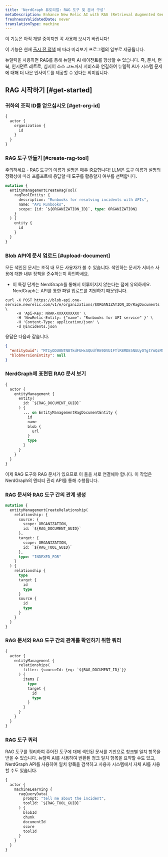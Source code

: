```yaml
---
title: 'NerdGraph 튜토리얼: RAG 도구 및 문서 구성'
metaDescription: Enhance New Relic AI with RAG (Retrieval Augmented Generation)
freshnessValidatedDate: never
translationType: machine
---
```


<Callout title="시사">
  이 기능은 아직 개발 중이지만 꼭 사용해 보시기 바랍니다!

  이 기능은 현재 [출시 전 정책](/docs/licenses/license-information/referenced-policies/new-relic-pre-release-policy) 에 따라 미리보기 프로그램의 일부로 제공됩니다.
</Callout>

뉴렐릭을 사용하면 RAG를 통해 뉴렐릭 AI 에이전트를 향상할 수 있습니다. 즉, 문서, 런북, 인시던트 레트로, 심지어 소스 코드까지 서비스와 연결하여 뉴렐릭 AI가 시스템 문제에 대해 더 나은 인사이트를 제공할 수 있다는 의미입니다.

## RAG 시작하기 [#get-started]

### 귀하의 조직 ID를 얻으십시오 [#get-org-id]

```graphql
{
  actor {
    organization {
      id
    }
  }
}
```

### RAG 도구 만들기 [#create-rag-tool]

주의하세요 - RAG 도구의 이름과 설명은 매우 중요합니다! LLM은 도구 이름과 설명의 정확성에 따라 프롬프트에 응답할 때 도구를 활용할지 여부를 선택합니다.

```graphql
mutation {
  entityManagementCreateRagTool(
    ragToolEntity: {
      description: "Runbooks for resolving incidents with APIs",
      name: "API Runbooks",
      scope: {id: `${ORGANIZATION_ID}`, type: ORGANIZATION}
    }
  ) {
    entity {
      id
    }
  }
}
```

### Blob API에 문서 업로드 [#upload-document]

<Callout variant="important">
  모든 색인된 문서는 조직 내 모든 사용자가 볼 수 있습니다. 색인하는 문서가 서비스 사용에 대한 내부 정책을 준수하는지 확인하세요.
</Callout>

* 이 특정 단계는 NerdGraph를 통해서 이루어지지 않는다는 점에 유의하세요. NerdGraph는 API를 통한 파일 업로드를 지원하기 때문입니다.

```shell
curl -X POST https://blob-api.one-service.newrelic.com/v1/e/organizations/$ORGANIZATION_ID/RagDocuments \
     -H 'Api-Key: NRAK-XXXXXXXXXX' \
     -H 'NewRelic-Entity: {"name": "Runbooks for API service" }' \
     -H 'Content-Type: application/json' \
     -d @incidents.json
```

응답은 다음과 같습니다.

```json
{
  "entityGuid": "MTIyODU0NTN8TkdFUHxSQUdfRE9DVU1FTlR8MDE5NGUyOTgtYmQzMS03NzA4LWI3NzItYzQ4MTZlYjNhYThk",
  "blobVersionEntity": null
}
```

### NerdGraph에 표현된 RAG 문서 보기

```graphql
{
  actor {
    entityManagement {
      entity(
        id: `${RAG_DOCUMENT_GUID}`
      ) {
        ... on EntityManagementRagDocumentEntity {
          id
          name
          blob {
            url
          }
          type
        }
      }
    }
  }
}
```

이제 RAG 도구와 RAG 문서가 있으므로 이 둘을 서로 연결해야 합니다. 이 작업은 NerdGraph의 엔티티 관리 API를 통해 수행됩니다.

### RAG 문서와 RAG 도구 간의 관계 생성

```graphql
mutation {
  entityManagementCreateRelationship(
    relationship: {
      source: {
        scope: ORGANIZATION,
        id: `${RAG_DOCUMENT_GUID}`
      },
      target: {
        scope: ORGANIZATION,
        id: `${RAG_TOOL_GUID}`
      },
      type: "INDEXED_FOR"
    }
  ) {
    relationship {
      type
      target {
        id
        type
      }
      source {
        id
        type
      }
    }
  }
}
```

### RAG 문서와 RAG 도구 간의 관계를 확인하기 위한 쿼리

```graphql
{
  actor {
    entityManagement {
      relationships(
        filter: {sourceId: {eq: `${RAG_DOCUMENT_ID}`}}
      ) {
        items {
          type
          target {
            id
            type
          }
        }
      }
    }
  }
}
```

### RAG 도구 쿼리

RAG 도구를 쿼리하여 주어진 도구에 대해 색인된 문서를 기반으로 청크별 일치 항목을 받을 수 있습니다. 뉴렐릭 AI를 사용하여 반환된 청크 일치 항목을 요약할 수도 있고, NerdGraph API를 사용하여 일치 항목을 검색하고 사용자 시스템에서 자체 AI를 사용할 수도 있습니다.

```graphql
{
  actor {
    machineLearning {
      ragQueryData(
        prompt: "tell me about the incident", 
        toolId: `${RAG_TOOL_GUID}`
      ) {
        blobId
        chunk
        documentId
        score
        toolId
      }
    }
  }
}
```